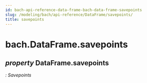 ```yaml
---
id: bach-api-reference-data-frame-bach-data-frame-savepoints
slug: /modeling/bach/api-reference/DataFrame/savepoints/
title: savepoints
---
```


# bach.DataFrame.savepoints

<div className="property">

## <span className="type-annotation"><em>property </em></span> <span className="additional-name">DataFrame.</span><span className="name">savepoints</span>

<span className="type-annotation"><em>

: Savepoints

</em></span> 


<div className="content">


</div>


</div>
